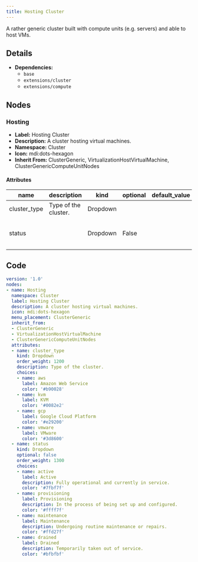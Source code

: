 ```yaml
---
title: Hosting Cluster
---
```


A rather generic cluster built with compute units (e.g. servers) and able to host VMs.

## Details

- **Dependencies:**
  - `base`
  - `extensions/cluster`
  - `extensions/compute`

## Nodes

### Hosting

- **Label:** Hosting Cluster
- **Description:** A cluster hosting virtual machines.
- **Namespace:** Cluster
- **Icon:** mdi:dots-hexagon
- **Inherit From:** ClusterGeneric, VirtualizationHostVirtualMachine, ClusterGenericComputeUnitNodes

#### Attributes

| name | description | kind | optional | default_value | choices |
| ---- | ----------- | ---- | -------- | ------------- | ------- |
| cluster_type | Type of the cluster. | Dropdown |  |  | aws, kvm, gcp, vmware |
| status |  | Dropdown | False |  | active, provisioning, maintenance, drained |



## Code

```yaml
version: '1.0'
nodes:
- name: Hosting
  namespace: Cluster
  label: Hosting Cluster
  description: A cluster hosting virtual machines.
  icon: mdi:dots-hexagon
  menu_placement: ClusterGeneric
  inherit_from:
  - ClusterGeneric
  - VirtualizationHostVirtualMachine
  - ClusterGenericComputeUnitNodes
  attributes:
  - name: cluster_type
    kind: Dropdown
    order_weight: 1200
    description: Type of the cluster.
    choices:
    - name: aws
      label: Amazon Web Service
      color: '#b90028'
    - name: kvm
      label: KVM
      color: '#0082e2'
    - name: gcp
      label: Google Cloud Platform
      color: '#e29200'
    - name: vmware
      label: VMware
      color: '#3d8600'
  - name: status
    kind: Dropdown
    optional: false
    order_weight: 1300
    choices:
    - name: active
      label: Active
      description: Fully operational and currently in service.
      color: '#7fbf7f'
    - name: provisioning
      label: Provisioning
      description: In the process of being set up and configured.
      color: '#ffff7f'
    - name: maintenance
      label: Maintenance
      description: Undergoing routine maintenance or repairs.
      color: '#ffd27f'
    - name: drained
      label: Drained
      description: Temporarily taken out of service.
      color: '#bfbfbf'

```